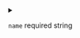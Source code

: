 
<details>
<summary>

`name` <span class="config-field-required">required</span> <span class="config-field-type">string</span> 

</summary>

Name of the environment variable

</details>
